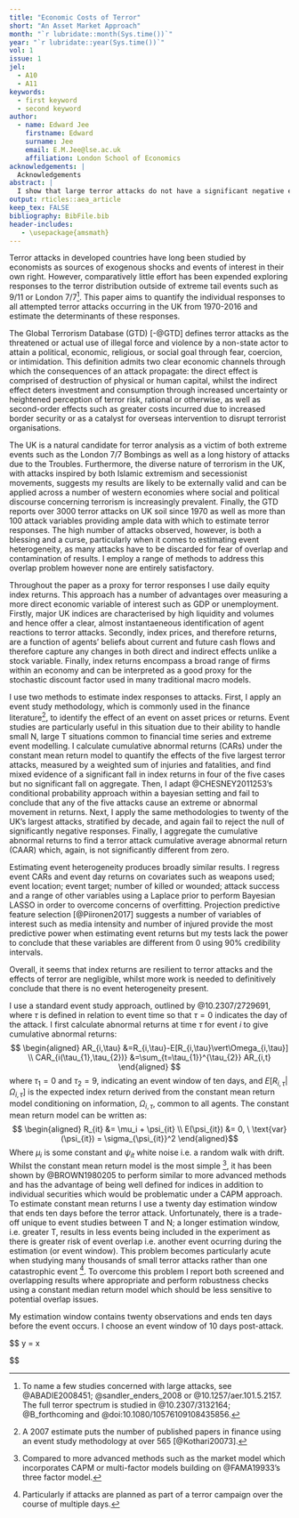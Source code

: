 ```yaml
---
title: "Economic Costs of Terror"
short: "An Asset Market Approach"
month: "`r lubridate::month(Sys.time())`"
year: "`r lubridate::year(Sys.time())`"
vol: 1
issue: 1
jel:
  - A10
  - A11
keywords:
  - first keyword
  - second keyword
author:
  - name: Edward Jee
    firstname: Edward
    surname: Jee
    email: E.M.Jee@lse.ac.uk
    affiliation: London School of Economics
acknowledgements: |
  Acknowledgements
abstract: |
  I show that large terror attacks do not have a significant negative effect on UK asset markets. Furthermore, when I expand my analysis to include all terror attacks from 1970 to present day I find no evidence of a negative asset market response. Finally, I find no evidence of event heterogeneity. That is, target type and location; success of an attack; number of wounded or killed; weapons used; attack type and media coverage cannot be used as predictors for asset market responses. Results are consistent across a range of UK indices and specifications.
output: rticles::aea_article
keep_tex: FALSE
bibliography: BibFile.bib
header-includes:
   - \usepackage{amsmath}
---
```


\pagestyle{plain}
<!-- American Economic Review Pointers: -->

<!-- \begin{itemize} -->
<!-- \item Do not use an "Introduction" heading. Begin your introductory material -->
<!-- before the first section heading. -->

<!-- \item Avoid style markup (except sparingly for emphasis). -->

<!-- \item Avoid using explicit vertical or horizontal space. -->

<!-- \item Captions are short and go below figures but above tables. -->

<!-- \item The tablenotes or figurenotes environments may be used below tables -->
<!-- or figures, respectively, as demonstrated below. -->

<!-- \item If you have difficulties with the mathtime package, adjust the package -->
<!-- options appropriately for your platform. If you can't get it to work, just -->
<!-- remove the package or see our technical support document online (please -->
<!-- refer to the author instructions). -->

<!-- \item If you are using an appendix, it goes last, after the bibliography. -->
<!-- Use regular section headings to make the appendix headings. -->

<!-- \item If you are not using an appendix, you may delete the appendix command -->
<!-- and sample appendix section heading. -->

<!-- \item Either the natbib package or the harvard package may be used with bibtex. -->
<!-- To include one of these packages, uncomment the appropriate usepackage command -->
<!-- above. Note: you can't use both packages at once or compile-time errors will result. -->

<!-- \end{itemize} -->

Terror attacks in developed countries have long been studied by economists as sources of exogenous shocks and events of interest in their own right. However, comparatively little effort has been expended exploring responses to the terror distribution outside of extreme tail events such as 9/11 or London 7/7^[To name a few studies concerned with large attacks, see @ABADIE2008451; @sandler_enders_2008 or @10.1257/aer.101.5.2157. The full terror spectrum is studied in @10.2307/3132164; @B_forthcoming and @doi:10.1080/10576109108435856.]. This paper aims to quantify the individual responses to all attempted terror attacks occurring in the UK from 1970-2016 and estimate the determinants of these responses.

  The Global Terrorism Database (GTD) [-@GTD] defines terror attacks as the threatened or actual use of illegal force and violence by a non-state actor to attain a political, economic, religious, or social goal through fear, coercion, or intimidation. This definition admits two clear economic channels through which the consequences of an attack propagate: the direct effect is comprised of destruction of physical or human capital, whilst the indirect effect deters investment and consumption through increased uncertainty or heightened perception of terror risk, rational or otherwise, as well as second-order effects such as greater costs incurred due to increased border security or as a catalyst for overseas intervention to disrupt terrorist organisations.
  
  The UK is a natural candidate for terror analysis as a victim of both extreme events such as the London 7/7 Bombings as well as a long history of attacks due to the Troubles. Furthermore, the diverse nature of terrorism in the UK, with attacks inspired by both Islamic extremism and secessionist movements, suggests my results are likely to be externally valid and can be applied across a number of western economies where social and political discourse concerning terrorism is increasingly prevalent. Finally, the GTD reports over 3000 terror attacks on UK soil since 1970 as well as more than 100 attack variables providing ample data with which to estimate terror responses. The high number of attacks observed, however, is both a blessing and a curse, particularly when it comes to estimating event heterogeneity, as many attacks have to be discarded for fear of overlap and contamination of results. I employ a range of methods to address this overlap problem however none are entirely satisfactory.
  
  Throughout the paper as a proxy for terror responses I use daily equity index returns. This approach has a number of advantages over measuring a more direct economic variable of interest such as GDP or unemployment. Firstly, major UK indices are characterised by high liquidity and volumes and hence offer a clear, almost instantaeneous identification of agent reactions to terror attacks. Secondly, index prices, and therefore returns, are a function of agents' beliefs about current and future cash flows and therefore capture any changes in both direct and indirect effects unlike a stock variable. Finally, index returns encompass a broad range of firms within an economy and can be interpreted as a good proxy for the stochastic discount factor used in many traditional macro models.
  
  I use two methods to estimate index responses to attacks. First, I apply an event study methodology, which is commonly used in the finance literature^[A 2007 estimate puts the number of published papers in finance using an event study methodology at over 565 [@Kothari20073].], to identify the effect of an event on asset prices or returns. Event studies are particularly useful in this situation due to their ability to handle small N, large T situations common to financial time series and extreme event modelling. I calculate cumulative abnormal returns (CARs) under the constant mean return model to quantify the effects of the five largest terror attacks, measured by a weighted sum of injuries and fatalities, and find mixed evidence of a significant fall in index returns in four of the five cases but no significant fall on aggregate. Then, I adapt @CHESNEY2011253's conditional probability approach within a bayesian setting and fail to conclude that any of the five attacks cause an extreme or abnormal movement in returns. Next, I apply the same methodologies to twenty of the UK's largest attacks, stratified by decade, and again fail to reject the null of significantly negative responses. Finally, I aggregate the cumulative abnormal returns to find a terror attack cumulative average abnormal return (CAAR) which, again, is not significantly different from zero.
  
  Estimating event heterogeneity produces broadly similar results. I regress event CARs and event day returns on covariates such as weapons used; event location; event target; number of killed or wounded; attack success and a range of other variables using a Laplace prior to perform Bayesian LASSO in order to overcome concerns of overfitting. Projection predictive feature selection [@Piironen2017] suggests a number of variables of interest such as media intensity and number of injured provide the most predictive power when estimating event returns but my tests lack the power to conclude that these variables are different from 0 using 90% credibility intervals.
  
  Overall, it seems that index returns are resilient to terror attacks and the effects of terror are negligible, whilst more work is needed to definitively conclude that there is no event heterogeneity present.



\section{Literature Review}


\section{Methods and Results}
\subsection{Event Study}
I use a standard event study approach, outlined by @10.2307/2729691, where $\tau$ is defined in relation to event time so that $\tau = 0$ indicates the day of the attack. I first calculate abnormal returns at time $\tau$ for event $i$ to give cumulative abnormal returns: $$ \begin{aligned} AR_{i,\tau} &=R_{i,\tau}-E[R_{i,\tau}\vert\Omega_{i,\tau}] \\
CAR_{i(\tau_{1},\tau_{2})} &=\sum_{t=\tau_{1}}^{\tau_{2}} AR_{i,t} \end{aligned}
$$ 
where $\tau_1 = 0$ and $\tau_2 = 9$, indicating an event window of ten days, and $E[R_{i,\tau}\vert\Omega_{i,\tau}]$ is the expected index return derived from the constant mean return model conditioning on information, $\Omega_{i,\tau}$, common to all agents. The constant mean return model can be written as: $$ \begin{aligned} R_{it} &= \mu_i + \psi_{it} \\ E(\psi_{it}) &= 0, \ \text{var}(\psi_{it}) = \sigma_{\psi_{it}}^2 \end{aligned}$$ 
Where $\mu_i$ is some constant and $\psi_{it}$ white noise i.e. a random walk with drift. Whilst the constant mean return model is the most simple ^[Compared to more advanced methods such as the market model which incorporates CAPM or multi-factor models building on @FAMA19933's three factor model.], it has been shown by @BROWN1980205 to perform similar to more advanced methods and has the advantage of being well defined for indices in addition to individual securities which would be problematic under a CAPM approach. To estimate constant mean returns I use a twenty day estimation window that ends ten days before the terror attack. Unfortunately, there is a trade-off unique to event studies between T and N; a longer estimation window, i.e. greater T, results in less events being included in the experiment as there is greater risk of event overlap i.e. another event ocurring during the estimation (or event window). This problem becomes particularly acute when studying many thousands of small terror attacks rather than one catastrophic event ^[Particularly if attacks are planned as part of a terror campaign over the course of multiple days.]. To overcome this problem I report both screened and overlapping results where appropriate and perform robustness checks using a constant median return model which should be less sensitive to potential overlap issues.


My estimation window contains twenty observations and ends ten days before the event occurs. I choose an event window of 10 days post-attack.

$$
y = x


$$



<!-- Sample figure: -->

<!-- \begin{figure} -->
<!-- Figure here. -->

<!-- \caption{Caption for figure below.} -->
<!-- \begin{figurenotes} -->
<!-- Figure notes without optional leadin. -->
<!-- \end{figurenotes} -->
<!-- \begin{figurenotes}[Source] -->
<!-- Figure notes with optional leadin (Source, in this case). -->
<!-- \end{figurenotes} -->
<!-- \end{figure} -->

<!-- Sample table: -->

<!-- \begin{table} -->
<!-- \caption{Caption for table above.} -->

<!-- \begin{tabular}{lll} -->
<!-- & Heading 1 & Heading 2 \\ -->
<!-- Row 1 & 1 & 2 \\ -->
<!-- Row 2 & 3 & 4% -->
<!-- \end{tabular} -->
<!-- \begin{tablenotes} -->
<!-- Table notes environment without optional leadin. -->
<!-- \end{tablenotes} -->
<!-- \begin{tablenotes}[Source] -->
<!-- Table notes environment with optional leadin (Source, in this case). -->
<!-- \end{tablenotes} -->
<!-- \end{table} -->

<!-- References here (manual or bibTeX). If you are using bibTeX, add your bib file -->
<!-- name in place of BibFile in the bibliography command. -->
<!-- % Remove or comment out the next two lines if you are not using bibtex. -->
\section{References}
\bibliographystyle{aea}
\bibliography{BibFile.bib}


\appendix


